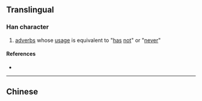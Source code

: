 {{character info}}
==Translingual==

===Han character===
{{Han char|rn=73|rad=曰|as=12|sn=16|four=|canj=CAPHH|ids=⿰曾勿}}

# {{lb|zh|dialect}} [[adverb]]s whose [[usage]] is equivalent to "[[has]] [[not]]" or "[[never]]"

====References====
* {{Han ref|kx=0504.091|dkj=14317|hdz=21536.160|uh=6706|ud=26374}}

----

==Chinese==
{{zh-see|㬟}}